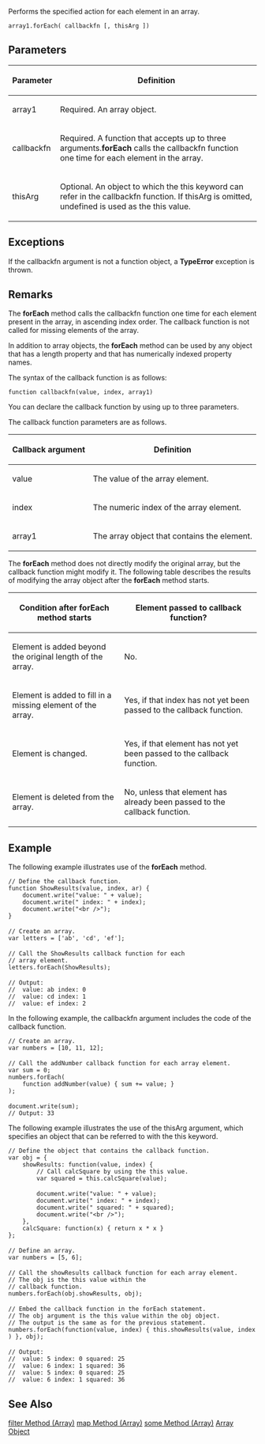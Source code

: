 Performs the specified action for each element in an array.

 array1.forEach( callbackfn [, thisArg ])
==Parameters==
{| class='wikitable'
|-
! Parameter
! Definition
|-
| array1
| Required. An array object.
|-
| callbackfn
| Required. A function that accepts up to three arguments.'''forEach''' calls the callbackfn function one time for each element in the array.
|-
| thisArg
| Optional. An object to which the this keyword can refer in the callbackfn function. If thisArg is omitted, undefined is used as the this value.
|}

==Exceptions==
If the callbackfn argument is not a function object, a '''TypeError''' exception is thrown.


==Remarks==
The '''forEach''' method calls the callbackfn function one time for each element present in the array, in ascending index order. The callback function is not called for missing elements of the array.

In addition to array objects, the '''forEach''' method can be used by any object that has a length property and that has numerically indexed property names.

The syntax of the callback function is as follows:

<code>function callbackfn(value, index, array1)</code>

You can declare the callback function by using up to three parameters.

The callback function parameters are as follows.

{| class='wikitable'
|-
! Callback argument
! Definition
|-
| value
| The value of the array element.
|-
| index
| The numeric index of the array element.
|-
| array1
| The array object that contains the element.
|}
The '''forEach''' method does not directly modify the original array, but the callback function might modify it. The following table describes the results of modifying the array object after the '''forEach''' method starts.

{| class='wikitable'
|-
! Condition after '''forEach''' method starts
! Element passed to callback function?
|-
| Element is added beyond the original length of the array.
| No.
|-
| Element is added to fill in a missing element of the array.
| Yes, if that index has not yet been passed to the callback function.
|-
| Element is changed.
| Yes, if that element has not yet been passed to the callback function.
|-
| Element is deleted from the array.
| No, unless that element has already been passed to the callback function.
|}

==Example==
The following example illustrates use of the '''forEach''' method.

 // Define the callback function.
 function ShowResults(value, index, ar) {
     document.write("value: " + value);
     document.write(" index: " + index);
     document.write("&lt;br /&gt;");
 }
 
 // Create an array.
 var letters = ['ab', 'cd', 'ef'];
 
 // Call the ShowResults callback function for each
 // array element.
 letters.forEach(ShowResults);
 
 // Output:
 //  value: ab index: 0 
 //  value: cd index: 1 
 //  value: ef index: 2
In the following example, the callbackfn argument includes the code of the callback function.

 // Create an array.
 var numbers = [10, 11, 12];
 
 // Call the addNumber callback function for each array element.
 var sum = 0;
 numbers.forEach(
     function addNumber(value) { sum += value; }
 );
 
 document.write(sum);
 // Output: 33
The following example illustrates the use of the thisArg argument, which specifies an object that can be referred to with the this keyword.

 // Define the object that contains the callback function.
 var obj = {
     showResults: function(value, index) {
         // Call calcSquare by using the this value.
         var squared = this.calcSquare(value);
 
         document.write("value: " + value);
         document.write(" index: " + index);
         document.write(" squared: " + squared);
         document.write("&lt;br /&gt;");
     },
     calcSquare: function(x) { return x * x }
 };
 
 // Define an array.
 var numbers = [5, 6];
 
 // Call the showResults callback function for each array element.
 // The obj is the this value within the 
 // callback function.
 numbers.forEach(obj.showResults, obj);
 
 // Embed the callback function in the forEach statement.
 // The obj argument is the this value within the obj object.
 // The output is the same as for the previous statement.
 numbers.forEach(function(value, index) { this.showResults(value, index) }, obj);
 
 // Output:
 //  value: 5 index: 0 squared: 25
 //  value: 6 index: 1 squared: 36
 //  value: 5 index: 0 squared: 25
 //  value: 6 index: 1 squared: 36

==See Also==

              

              

              

              

              
[[javascript/Array/filter|filter Method (Array)]]
[[javascript/Array/map|map Method (Array)]]
[[javascript/Array/some|some Method (Array)]]
[[javascript/Array|Array Object]]
